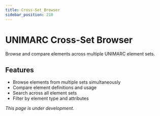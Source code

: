 ```yaml
---
title: Cross-Set Browser
sidebar_position: 210
---
```


# UNIMARC Cross-Set Browser

Browse and compare elements across multiple UNIMARC element sets.

<!-- CrossSetBrowser component will be added when available -->

## Features

- Browse elements from multiple sets simultaneously
- Compare element definitions and usage
- Search across all element sets
- Filter by element type and attributes

*This page is under development.*